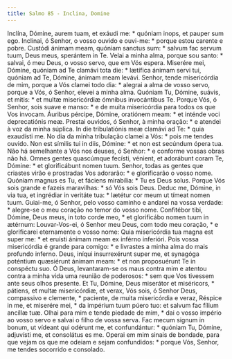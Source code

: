 ```yaml
---
title: Salmo 85 - Inclina, Domine
---
```


<div class="grid grid-cols-2 gap-5">
  <span class="text-justify">
    Inclína, Dómine, aurem tuam, et exáudi me: * quóniam inops, et pauper sum
    ego.
  </span>
  <span class="text-justify">
    Inclinai, ó Senhor, o vosso ouvido e ouvi-me: * porque estou carente e
    pobre.
  </span>
  <span class="text-justify">
    Custódi ánimam meam, quóniam sanctus sum: * salvum fac servum tuum, Deus
    meus, sperántem in Te.
  </span>
  <span class="text-justify">
    Velai a minha alma, porque sou santo: * salvai, ó meu Deus, o vosso servo,
    que em Vós espera.
  </span>
  <span class="text-justify">
    Miserére mei, Dómine, quóniam ad Te clamávi tota die: * lætífica ánimam
    servi tui, quóniam ad Te, Dómine, ánimam meam levávi.
  </span>
  <span class="text-justify">
    Senhor, tende misericórdia de mim, porque a Vós clamei todo dia: * alegrai a
    alma de vosso servo, porque a Vós, ó Senhor, elevei a minha alma.
  </span>
  <span class="text-justify">
    Quóniam Tu, Dómine, suávis, et mitis: * et multæ misericórdiæ ómnibus
    invocántibus Te.
  </span>
  <span class="text-justify">
    Porque Vós, ó Senhor, sois suave e manso: * e de muita misericórdia para
    todos os que Vos invocam.
  </span>
  <span class="text-justify">
    Áuribus pércipe, Dómine, oratiónem meam: * et inténde voci deprecatiónis
    meæ.
  </span>
  <span class="text-justify">
    Prestai ouvidos, ó Senhor, à minha oração: * e atendei à voz da minha
    súplica.
  </span>
  <span class="text-justify">
    In die tribulatiónis meæ clamávi ad Te: * quia exaudísti me.
  </span>
  <span class="text-justify">
    No dia da minha tribulação clamei a Vós: * pois me tendes ouvido.
  </span>
  <span class="text-justify">
    Non est símilis tui in diis, Dómine: * et non est secúndum ópera tua.
  </span>
  <span class="text-justify">
    Não há semelhante a Vós nos deuses, ó Senhor: * e conforme vossas obras não
    há.
  </span>
  <span class="text-justify">
    Omnes gentes quascúmque fecísti, vénient, et adorábunt coram Te, Dómine: *
    et glorificábunt nomen tuum.
  </span>
  <span class="text-justify">
    Senhor, todas as gentes que criastes virão e prostradas Vos adorarão: * e
    glorificarão o vosso nome.
  </span>
  <span class="text-justify">
    Quóniam magnus es Tu, et fáciens mirabília: * Tu es Deus solus.
  </span>
  <span class="text-justify">
    Porque Vós sois grande e fazeis maravilhas: * só Vós sois Deus.
  </span>
  <span class="text-justify">
    Deduc me, Dómine, in via tua, et ingrédiar in veritáte tua: * lætétur cor
    meum ut tímeat nomen tuum.
  </span>
  <span class="text-justify">
    Guiai-me, ó Senhor, pelo vosso caminho e andarei na vossa verdade: *
    alegre-se o meu coração no temor do vosso nome.
  </span>
  <span class="text-justify">
    Confitébor tibi, Dómine, Deus meus, in toto corde meo, * et glorificábo
    nomen tuum in ætérnum:
  </span>
  <span class="text-justify">
    Louvar-Vos-ei, ó Senhor meu Deus, com todo meu coração, * e glorificarei
    eternamente o vosso nome:
  </span>
  <span class="text-justify">
    Quia misericórdia tua magna est super me: * et eruísti ánimam meam ex
    inférno inferióri.
  </span>
  <span class="text-justify">
    Pois vossa misericórdia é grande para comigo: * e livrastes a minha alma do
    mais profundo inferno.
  </span>
  <span class="text-justify">
    Deus, iníqui insurrexérunt super me, et synagóga poténtium quæsiérunt ánimam
    meam: * et non proposuérunt Te in conspéctu suo.
  </span>
  <span class="text-justify">
    Ó Deus, levantaram-se os maus contra mim e atentou contra a minha vida uma
    reunião de poderosos: * sem que Vos tivessem ante seus olhos presente.
  </span>
  <span class="text-justify">
    Et Tu, Dómine, Deus miserátor et miséricors, * pátiens, et multæ
    misericórdiæ, et verax,
  </span>
  <span class="text-justify">
    Vós sois, ó Senhor Deus, compassivo e clemente, * paciente, de muita
    misericórdia e veraz,
  </span>
  <span class="text-justify">
    Réspice in me, et miserére mei, * da impérium tuum púero tuo: et salvum fac
    fílium ancíllæ tuæ.
  </span>
  <span class="text-justify">
    Olhai para mim e tende piedade de mim, * dai o vosso império ao vosso servo
    e salvai o filho de vossa serva.
  </span>
  <span class="text-justify">
    Fac mecum signum in bonum, ut vídeant qui odérunt me, et confundántur: *
    quóniam Tu, Dómine, adjuvísti me, et consolátus es me.
  </span>
  <span class="text-justify">
    Operai em mim sinais de bondade, para que vejam os que me odeiam e sejam
    confundidos: * porque Vós, Senhor, me tendes socorrido e consolado.
  </span>
</div>
